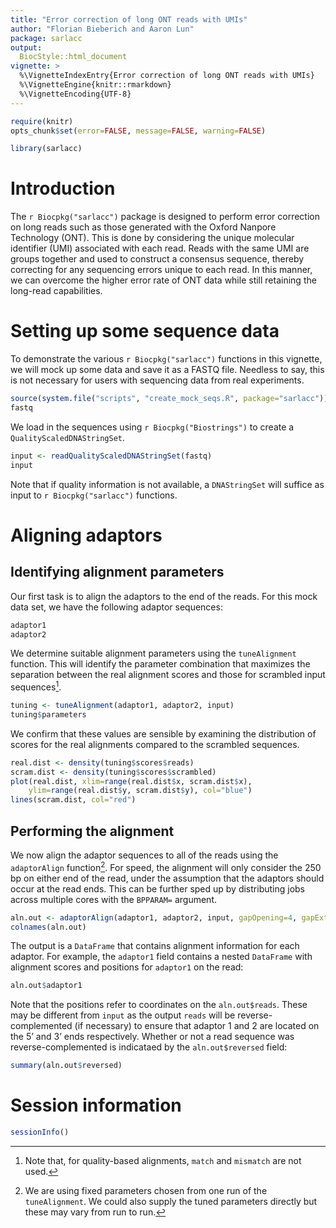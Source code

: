```yaml
---
title: "Error correction of long ONT reads with UMIs"
author: "Florian Bieberich and Aaron Lun"
package: sarlacc
output: 
  BiocStyle::html_document
vignette: >
  %\VignetteIndexEntry{Error correction of long ONT reads with UMIs}
  %\VignetteEngine{knitr::rmarkdown}
  %\VignetteEncoding{UTF-8}  
---
```



```r
require(knitr)
opts_chunk$set(error=FALSE, message=FALSE, warning=FALSE)
```

```r
library(sarlacc)
```

# Introduction

The `r Biocpkg("sarlacc")` package is designed to perform error correction on long reads such as those generated with the Oxford Nanpore Technology (ONT).
This is done by considering the unique molecular identifier (UMI) associated with each read.
Reads with the same UMI are groups together and used to construct a consensus sequence, thereby correcting for any sequencing errors unique to each read.
In this manner, we can overcome the higher error rate of ONT data while still retaining the long-read capabilities.

# Setting up some sequence data

To demonstrate the various `r Biocpkg("sarlacc")` functions in this vignette, we will mock up some data and save it as a FASTQ file.
Needless to say, this is not necessary for users with sequencing data from real experiments.

```r
source(system.file("scripts", "create_mock_seqs.R", package="sarlacc"))
fastq
```

We load in the sequences using `r Biocpkg("Biostrings")` to create a `QualityScaledDNAStringSet`.

```r
input <- readQualityScaledDNAStringSet(fastq)
input
```

Note that if quality information is not available, a `DNAStringSet` will suffice as input to `r Biocpkg("sarlacc")` functions.

# Aligning adaptors

## Identifying alignment parameters

Our first task is to align the adaptors to the end of the reads.
For this mock data set, we have the following adaptor sequences:

```r
adaptor1
adaptor2
```

We determine suitable alignment parameters using the `tuneAlignment` function.
This will identify the parameter combination that maximizes the separation between the real alignment scores and those for scrambled input sequences^[Note that, for quality-based alignments, `match` and `mismatch` are not used.].

```r
tuning <- tuneAlignment(adaptor1, adaptor2, input)
tuning$parameters
```

We confirm that these values are sensible by examining the distribution of scores for the real alignments compared to the scrambled sequences.

```r
real.dist <- density(tuning$scores$reads)
scram.dist <- density(tuning$scores$scrambled)
plot(real.dist, xlim=range(real.dist$x, scram.dist$x),
    ylim=range(real.dist$y, scram.dist$y), col="blue")
lines(scram.dist, col="red")
```

## Performing the alignment

We now align the adaptor sequences to all of the reads using the `adaptorAlign` function^[We are using fixed parameters chosen from one run of the `tuneAlignment`. We could also supply the tuned parameters directly but these may vary from run to run.].
For speed, the alignment will only consider the 250 bp on either end of the read, under the assumption that the adaptors should occur at the read ends.
This can be further sped up by distributing jobs across multiple cores with the `BPPARAM=` argument.

```r
aln.out <- adaptorAlign(adaptor1, adaptor2, input, gapOpening=4, gapExtension=1)
colnames(aln.out)
```

The output is a `DataFrame` that contains alignment information for each adaptor.
For example, the `adaptor1` field contains a nested `DataFrame` with alignment scores and positions for `adaptor1` on the read:

```r
aln.out$adaptor1
```

Note that the positions refer to coordinates on the `aln.out$reads`.
These may be different from `input` as the output `reads` will be reverse-complemented (if necessary) to ensure that adaptor 1 and 2 are located on the 5' and 3' ends respectively. 
Whether or not a read sequence was reverse-complemented is indicataed by the `aln.out$reversed` field:

```r
summary(aln.out$reversed)
```



# Session information

```r
sessionInfo()
```
